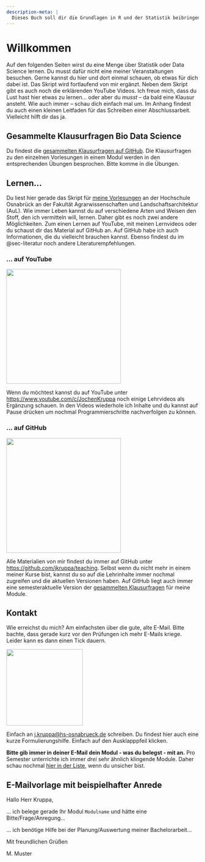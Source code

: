 ```yaml
---
description-meta: |
  Dieses Buch soll dir die Grundlagen in R und der Statistik beibringen
---
```


# Willkommen {.unnumbered}

Auf den folgenden Seiten wirst du eine Menge über Statistik oder Data Science lernen. Du musst dafür nicht eine meiner Veranstaltungen besuchen. Gerne kannst du hier und dort einmal schauen, ob etwas für dich dabei ist. Das Skript wird fortlaufend von mir ergänzt. Neben dem Skript gibt es auch noch die erklärenden YouTube Videos. Ich freue mich, dass du Lust hast hier etwas zu lernen... oder aber du *musst* -- da bald eine Klausur ansteht. Wie auch immer -- schau dich einfach mal um. Im Anhang findest du auch einen kleinen Leitfaden für das Schreiben einer Abschlussarbeit. Vielleicht hilft dir das ja.

::: {.callout-note collapse="true"}
## Gesammelte Klausurfragen Bio Data Science

Du findest die [gesammelten Klausurfragen auf GitHub](https://github.com/jkruppa/teaching/tree/main/Klausur). Die Klausurfragen zu den einzelnen Vorlesungen in einem Modul werden in den entsprechenden Übungen besprochen. Bitte komme in die Übungen.
:::

## Lernen...

Du liest hier gerade das Skript für [meine Vorlesungen](#sec-vorlesungen-hs) an der Hochschule Osnabrück an der Fakultät Agrarwissenschaften und Landschaftsarchitektur (AuL). Wie immer Leben kannst du auf verschiedene Arten und Weisen den Stoff, den ich vermitteln will, lernen. Daher gibt es noch zwei andere Möglichkeiten. Zum einen Lernen auf YouTube, mit meinen Lernvideos oder du schaust dir das Material auf GitHub an. Auf GitHub habe ich auch Informationen, die du vielleicht brauchen kannst. Ebenso findest du im @sec-literatur noch andere Literaturempfehlungen.

### ... auf YouTube

![](images/youtube.png){fig-align="center" width="300"}

Wenn du möchtest kannst du auf YouTube unter <https://www.youtube.com/c/JochenKruppa> noch einige Lehrvideos als Ergänzung schauen. In den Videos wiederhole ich Inhalte und du kannst auf Pause drücken um nochmal Programmierschritte nachverfolgen zu können.

### ... auf GitHub

![](images/github.png){fig-align="center" width="300"}

Alle Materialien von mir findest du immer auf GitHub unter <https://github.com/jkruppa/teaching>. Selbst wenn du nicht mehr in einem meiner Kurse bist, kannst du so auf die Lehrinhalte immer nochmal zugreifen und die aktuellen Versionen haben. Auf GitHub liegt auch immer eine semesteraktuelle Version der [gesammelten Klausurfragen](https://github.com/jkruppa/teaching/tree/main/Klausur) für meine Module.

## Kontakt {#sec-contact-mail}

Wie erreichst du mich? Am einfachsten über die gute, alte E-Mail. Bitte bachte, dass gerade kurz vor den Prüfungen ich mehr E-Mails kriege. Leider kann es dann einen Tick dauern.

![](images/mail.png){fig-align="center" width="200"}

Einfach an [j.kruppa\@hs-osnabrueck.de](mailto:j.kruppa@hs-osnabrueck.de){.email} schreiben. Du findest hier auch eine kurze Formulierungshilfe. Einfach auf den Ausklapppfeil klicken.

**Bitte gib immer in deiner E-Mail dein Modul - was du belegst - mit an.** Pro Semester unterrichte ich immer *drei* sehr ähnlich klingende Module. Daher schau nochmal [hier in der Liste](#sec-vorlesungen-hs), wenn du unsicher bist.

::: {.callout-tip collapse="true"}
## E-Mailvorlage mit beispielhafter Anrede

Hallo Herr Kruppa,

... ich belege gerade Ihr Modul `Modulname` und hätte eine Bitte/Frage/Anregung...

... ich benötige Hilfe bei der Planung/Auswertung meiner Bachelorarbeit...

Mit freundlichen Grüßen

M. Muster
:::
